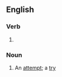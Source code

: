 ==English==

===Verb===
{{head|en|present participle}}

# {{present participle of|essay|lang=en|nocat=1}}

===Noun===
{{en-noun}}

# An [[attempt]]; a [[try]]